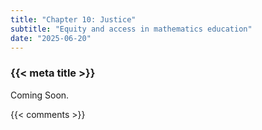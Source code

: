 ```yaml
---
title: "Chapter 10: Justice"
subtitle: "Equity and access in mathematics education"
date: "2025-06-20"
---
```


### {{< meta title >}}

Coming Soon.


{{< comments >}}